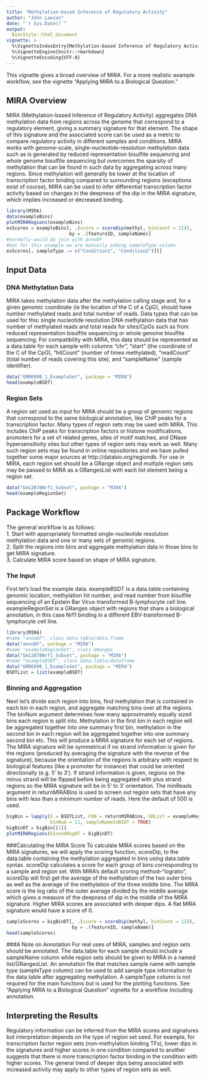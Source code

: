 ```yaml
---
title: "Methylation-based Inference of Regulatory Activity"
author: "John Lawson"
date: "`r Sys.Date()`"
output: 
  BiocStyle::html_document
vignette: >
  %\VignetteIndexEntry{Methylation-based Inference of Regulatory Activity}
  %\VignetteEngine{knitr::rmarkdown}
  %\VignetteEncoding{UTF-8}
---
```


This vignette gives a broad overview of MIRA. For a more realistic example workflow, see the vignette "Applying MIRA to a Biological Question."

## MIRA Overview
MIRA (Methylation-based Inference of Regulatory Activity) aggregates DNA methylation data from regions across the genome that correspond to a regulatory element, giving a summary signature for that element. The shape of this signature and the associated score can be used as a metric to compare regulatory activity in different samples and conditions. MIRA works with genome-scale, single-nucleotide-resolution methylation data such as is generated by reduced representation bisulfite sequencing and whole genome bisulfite sequencing but overcomes the sparsity of methylation that can be found in such data by aggregating across many regions. Since methylation will generally be lower at the location of transcription factor binding compared to surrounding regions (exceptions exist of course), MIRA can be used to infer differential transcription factor activity based on changes in the deepness of the dip in the MIRA signature, which implies increased or decreased binding.

```r
library(MIRA)
data(exampleBins)
plotMIRARegions(exampleBins)
exScores = exampleBins[, .(score = scoreDip(methyl, binCount = 11)), 
                       by = .(featureID, sampleName)]
#normally would do join with annoDF 
#but for this example we are manually adding sampleType column
exScores[, sampleType := c("Condition1", "Condition2")][] 
```

## Input Data
### DNA Methylation Data
MIRA takes methylation data after the methylation calling stage and, for a given genomic coordinate (ie the location of the C of a CpG), should have number methylated reads and total number of reads. 
Data types that can be used for this: single nucleotide resolution DNA methylation data that has number of methylated reads and total reads for sites/CpGs such as from reduced representation bisulfite sequencing or whole genome bisulfite sequencing. For compatibility with MIRA, this data should be represented as a data.table for each sample with columns "chr", "start" (the coordinate of the C of the CpG), "hitCount" (number of times methylated), "readCount" (total number of reads covering this site), and "sampleName" (sample identifier).

```r
data("GM06990_1_ExampleSet", package = "MIRA")
head(exampleBSDT)
```

### Region Sets
A region set used as input for MIRA should be a group of genomic regions that correspond to the same biological annotation, like ChIP peaks for a transcription factor. Many types of region sets may be used with MIRA. This includes ChIP peaks for transcription factors or histone modifications, promoters for a set of related genes, sites of motif matches, and DNase hypersensitivity sites but other types of region sets may work as well. Many such region sets may be found in online repositories and we have pulled together some major sources at http://databio.org/regiondb. For use in MIRA, each region set should be a GRange object and multiple region sets may be passed to MIRA as a GRangesList with each list element being a region set.

```r
data("Gm12878Nrf1_Subset", package = "MIRA")
head(exampleRegionSet)
```

## Package Workflow
The general workflow is as follows:  
1. Start with appropriately formatted single-nucleotide resolution methylation data and one or many sets of genomic regions.   
2. Split the regions into bins and aggregate methylation data in those bins to get MIRA signature.  
3. Calculate MIRA score based on shape of MIRA signature.

### The Input
First let's load the example data. exampleBSDT is a data.table containing genomic location, methylation hit number, and read number from bisulfite sequencing of an Epstein Bar Virus-transformed B-lymphocyte cell line. exampleRegionSet is a GRanges object with regions that share a biological annotation, in this case Nrf1 binding in a different EBV-transformed B-lymphocyte cell line.

```r
library(MIRA)
#name "annoDF", class data.table/data.frame
data("annoDF", package = "MIRA")
#name "exampleRegionSet", class GRanges
data("Gm12878Nrf1_Subset", package = "MIRA")
#name "exampleBSDT", class data.table/dataframe
data("GM06990_1_ExampleSet", package = "MIRA")
BSDTList = list(exampleBSDT)
```

### Binning and Aggregation
Next let's divide each region into bins, find methylation that is contained in each bin in each region, and aggregate matching bins over all the regions. The binNum argument determines how many approximately equally sized bins each region is split into. Methylation in the first bin in each region will be aggregated together into one summary first bin, methylation in the second bin in each region will be aggregated together into one summary second bin etc. This will produce a MIRA signature for each set of regions. The MIRA signature will be symmetrical if no strand information is given for the regions (produced by averaging the signature with the reverse of the signature), because the orientation of the regions is arbitrary with respect to biological features (like a promoter for instance) that could be oriented directionally (e.g. 5' to 3'). If strand information is given, regions on the minus strand will be flipped before being aggregated with plus strand regions so the MIRA signature will be in 5' to 3' orientation. The minReads argument in returnMIRABins is used to screen out region sets that have any bins with less than a minimum number of reads. Here the default of 500 is used.

```r
bigBin = lapply(X = BSDTList, FUN = returnMIRABins, GRList = exampleRegionSet, 
                binNum = 11, sampleNameInBSDT = TRUE)
bigBinDT = bigBin[[1]]
plotMIRARegions(binnedRegDT = bigBinDT)
```

###Calculating the MIRA Score
To calculate MIRA scores based on the MIRA signatures, we will apply the scoring function, scoreDip, to the data.table containing the methylation aggregated in bins using data.table syntax. scoreDip calculates a score for each group of bins corresponding to a sample and region set. With MIRA's default scoring method--"logratio", scoreDip will first get the average of the methylation of the two outer bins as well as the average of the methylation of the three middle bins. The MIRA score is the log ratio of the outer average divided by the middle average which gives a measure of the deepness of dip in the middle of the MIRA signature. Higher MIRA scores are associated with deeper dips. A flat MIRA signature would have a score of 0.

```r
sampleScores = bigBinDT[, .(score = scoreDip(methyl, binCount = 11)), 
                        by = .(featureID, sampleName)]
head(sampleScores)
```

###A Note on Annotation
For real uses of MIRA, samples and region sets should be annotated. The data.table for each sample should include a sampleName column while region sets should be given to MIRA in a named list/GRangesList. An annotation file that matches sample name with sample type (sampleType column) can be used to add sample type information to the data.table after aggregating methylation. A sampleType column is not required for the main functions but is used for the plotting functions. See "Applying MIRA to a Biological Question" vignette for a workflow including annotation.

## Interpreting the Results
Regulatory information can be inferred from the MIRA scores and signatures but interpretation depends on the type of region set used. For example, for transcription factor region sets (non-methylation binding TFs), lower dips in the signatures and higher scores in one condition compared to another suggests that there is more transcription factor binding in the condition with higher scores. The general trend of deeper dips being associated with increased activity may apply to other types of region sets as well.
